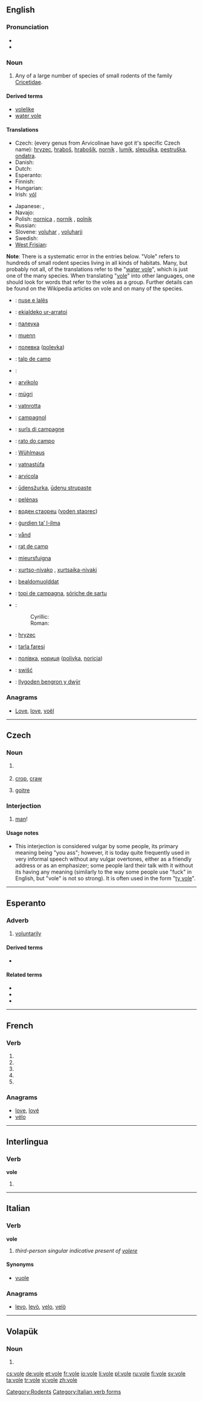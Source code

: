 {{also|volé}}
==English==
{{wikipedia}}

===Pronunciation===
* {{IPA|/ˈvəʊl/}}
* {{rhymes|əʊl}}

===Noun===
{{en-noun}}

# Any of a large number of species of small rodents of the family [[Cricetidae]].

====Derived terms====
* [[volelike]]
* [[water vole]]

====Translations====
{{trans-top|vole}}
* Czech: (every genus from Arvicolinae have got it's specific Czech name): [[hryzec]], [[hraboš]], [[hrabošík]], [[norník]] , [[lumík]], [[slepuška]], [[pestruška]], [[ondatra]].
* Danish: {{t|da|studsmus|c}}
* Dutch: {{t|nl|veldmuis}}
* Esperanto: {{t-|eo|arvikolo|xs=Esperanto}}
* Finnish: {{t+|fi|myyrä}}
* Hungarian: {{t|hu|hörcsögfélék}}
* Irish: [[vól]] {{m}}
{{trans-mid}}
* Japanese: {{t|ja|ハタネズミ|tr=hatanezumi}}, {{t|ja|畑鼠|tr=hatanezumi}}
* Navajo: {{tø|nv|łeeyiʼ bitiiní}}
* Polish: [[nornica]] {{f}}, [[nornik]] {{m}}, [[polnik]] {{m}}
* Russian: {{t+|ru|полёвка|f|tr=pol'óvka}}
* Slovene: [[voluhar]] {{m}}, [[voluharji]] {{p}}
* Swedish: {{t+|sv|sork}}
* [[West Frisian]]: {{t+|fy|wrotmûs|xs=West Frisian}}
{{trans-bottom}}

{{checktrans-top}}
'''Note''': There is a systematic error in the entries below. "Vole" refers to hundreds of small rodent species living in all kinds of habitats. Many, but probably not all, of the translations refer to the "[[water vole]]", which is just one of the many species. When translating "[[vole]]" into other languages, one should look for words that refer to the voles as a group. Further details can be found on the Wikipedia articles on vole and on many of the species.
* {{ttbc|sq}}: [[nuse e lalës]]
* {{ttbc|eu}}: [[ekialdeko ur-arratoi]]
* {{ttbc|be}}: [[палеука]]
* {{ttbc|br}}: [[muenn]]
* {{ttbc|bg}}: [[полевка]] ([[polevka]])
* {{ttbc|ca}}: [[talp de camp]]
* {{ttbc|nl}}: {{t|nl|woelrat|c}}
* {{ttbc|eo}}: [[arvikolo]]
* {{ttbc|et}}: [[mügri]]
* {{ttbc|fo}}: [[vatnrotta]]
* {{ttbc|fr}}: [[campagnol]] {{m}}
* {{ttbc|fur}}: [[surîs di campagne]]
* {{ttbc|gl}}: [[rato do campo]]
* {{ttbc|de}}: [[Wühlmaus]] {{f}}
* {{ttbc|is}}: [[vatnastúfa]]
{{trans-mid}}
* {{ttbc|it}}: [[arvicola]] '' ''
* {{ttbc|lv}}: [[ūdensžurka]], [[ūdeņu strupaste]]
* {{ttbc|lt}}: [[pelėnas]]
* {{ttbc|mk}}: [[воден стаорец]] ([[voden staorec]])
* {{ttbc|mt}}: [[ġurdien ta’ l-ilma]]
* {{ttbc|no}}: [[vånd]]
* {{ttbc|oc}}: [[rat de camp]]
* {{ttbc|rm}}: [[mieursfuigna]]
* {{ttbc|rom}}: [[xurtso-nivako]] {{m}}, [[xurtsaika-nivaki]]  {{f}}
* {{ttbc|Sami}}: [[bealdomuolddat]]
* {{ttbc|sc}}: [[topi de campagna]], [[sóriche de sartu]]
* {{ttbc|sh}}: 
*: Cyrillic: {{t|sh|волухарица|f}}
*: Roman: {{t|sh|voluharica|f}}
* {{ttbc|sk}}: [[hryzec]]
* {{ttbc|tr}}: [[tarla faresi]]
* {{ttbc|uk}}: [[полiвка]], [[нориця]] ([[polivka]], [[noricja]])
* {{ttbc|hsb}}: [[swišć]]
* {{ttbc|cy}}: [[llygoden bengron y dwÿr]]
{{trans-bottom}}

===Anagrams===
* [[Love#English|Love]], [[love#English|love]], [[voël#English|voël]]

[[Category:Rodents]]

----

==Czech==

===Noun===
{{cs-noun|g={{m|n}}}}

# {{qualifier|masculine}} {{form of|Singular vocative|vůl|lang=cs}}
# {{qualifier|neuter}} [[crop]], [[craw]] {{gloss|pouch-like part of the alimentary tract of some birds}}
# {{qualifier|neuter}} {{archaic|lang=cs}} [[goitre]]

===Interjection===
{{infl|cs|interjection|head=[[vole|vole!]]}}

# [[man]]!

====Usage notes====
* This interjection is considered vulgar by some people, its primary meaning being "you ass"; however, it is today quite frequently used in very informal speech without any vulgar overtones, either as a friendly address or as an emphasizer; some people lard their talk with it without its having any meaning (similarly to the way some people use "fuck" in English, but "vole" is not so strong). It is often used in the form "[[ty vole]]".

----

==Esperanto==

===Adverb===
{{eo-adv}}

# [[voluntarily]]

====Derived terms====
* {{l|eo|vole nevole|gloss=voluntarily or involuntarily, [[like it or lump it]]}}

====Related terms====
* {{l|eo|vola|gloss=[[voluntary]]}}
* {{l|eo|voli|gloss=to [[want]], [[wish]]}}
* {{l|eo|volo|gloss=[[volition]]; one's [[wish]]}}
----
==French==

===Verb===
{{fr-verb-form}}

# {{conjugation of|voler||1|s|pres|ind|lang=fr}}
# {{conjugation of|voler||3|s|pres|ind|lang=fr}}
# {{conjugation of|voler||1|s|pres|sub|lang=fr}}
# {{conjugation of|voler||3|s|pres|sub|lang=fr}}
# {{conjugation of|voler||2|s|imp|lang=fr}}

===Anagrams===
* [[love#French|love]], [[lové#French|lové]]
* [[vélo#French|vélo]]

----

==Interlingua==

===Verb===
'''vole'''

# {{ia-form of|vol|e}}

----

==Italian==

===Verb===
'''vole'''

# {{archaic|lang=it}} ''third-person singular indicative present of [[volere]]''

====Synonyms====
* [[vuole]]

===Anagrams===
* [[levo#Italian|levo]], [[levò#Italian|levò]], [[velo#Italian|velo]], [[velò#Italian|velò]]

[[Category:Italian verb forms]]

----

==Volapük==

===Noun===
{{infl|vo|noun form}}

# {{inflection of|vol||dat|s|lang=vo}}

[[cs:vole]]
[[de:vole]]
[[et:vole]]
[[fr:vole]]
[[io:vole]]
[[li:vole]]
[[pl:vole]]
[[ru:vole]]
[[fi:vole]]
[[sv:vole]]
[[ta:vole]]
[[tr:vole]]
[[vi:vole]]
[[zh:vole]]